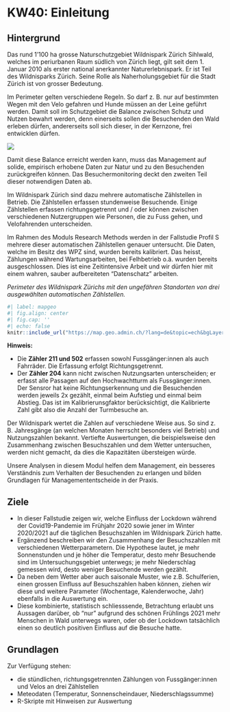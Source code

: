 # KW40: Einleitung

## Hintergrund

Das rund 1'100 ha grosse Naturschutzgebiet Wildnispark Zürich Sihlwald, welches im periurbanen Raum südlich von Zürich liegt, gilt seit dem 1. Januar 2010 als erster national anerkannter Naturerlebnispark. Er ist Teil des Wildnisparks Zürich. Seine Rolle als Naherholungsgebiet für die Stadt Zürich ist von grosser Bedeutung.

Im Perimeter gelten verschiedene Regeln. So darf z. B. nur auf bestimmten Wegen mit den Velo gefahren und Hunde müssen an der Leine geführt werden. Damit soll im Schutzgebiet die Balance zwischen Schutz und Nutzen bewahrt werden, denn einerseits sollen die Besuchenden den Wald erleben dürfen, andererseits soll sich dieser, in der Kernzone, frei entwicklen dürfen.

![](images/Perimeter.png)

Damit diese Balance erreicht werden kann, muss das Management auf solide, empirisch erhobene Daten zur Natur und zu den Besuchenden zurückgreifen können. Das Besuchermonitoring deckt den zweiten Teil dieser notwendigen Daten ab.

Im Wildnispark Zürich sind dazu mehrere automatische Zählstellen in Betrieb. Die Zählstellen erfassen stundenweise Besuchende. Einige Zählstellen erfassen richtungsgetrennt und / oder können zwischen verschiedenen Nutzergruppen wie Personen, die zu Fuss gehen, und Velofahrenden unterscheiden.

Im Rahmen des Moduls Research Methods werden in der Fallstudie Profil S mehrere dieser automatischen Zählstellen genauer untersucht. Die Daten, welche im Besitz des WPZ sind, wurden bereits kalibriert. Das heisst, Zählungen während Wartungsarbeiten, bei Felhbetrieb o.ä.  wurden bereits ausgeschlossen. Dies ist eine Zeitintensive Arbeit und wir dürfen hier mit einem wahren, sauber aufbereiteten "Datenschatz" arbeiten.

_Perimeter des Wildnispark Zürichs mit den ungefähren Standorten von drei ausgewählten automatischen Zählstellen._

```r
#| label: mapgeo
#| fig.align: center
#| fig.cap: ''
#| echo: false
knitr::include_url("https://map.geo.admin.ch/?lang=de&topic=ech&bgLayer=ch.swisstopo.pixelkarte-grau&layers=ch.bafu.schutzgebiete-paerke_nationaler_bedeutung_perimeter,KML%7C%7Chttps:%2F%2Fpublic.geo.admin.ch%2FFFPk_-tvTLCGHGrldxyqqA&E=2683777.07&N=1235591.69&zoom=7&layers_opacity=0.35,1", height ="1000px")
```

__Hinweis:__ 

- Die __Zähler 211 und 502__ erfassen sowohl Fussgänger:innen als auch Fahrräder. Die Erfassung erfolgt Richtungsgetrennt.
- Der __Zähler 204__ kann nicht zwischen Nutzungsarten unterscheiden; er erfasst alle Passagen auf den Hochwachtturm als Fussgänger:innen. Der Sensror hat keine Richtungserkennung und die Besuchenden werden jeweils 2x gezählt, einmal beim Aufstieg und einmal beim Abstieg. Das ist im Kalibrierunsgfaktor berücksichtigt, die Kalibrierte Zahl gibt also die Anzahl der Turmbesuche an.

Der Wildnispark wertet die Zahlen auf verschiedene Weise aus. So sind z. B. Jahresgänge (an welchen Monaten herrscht besonders viel Betrieb) und Nutzungszahlen bekannt. Vertiefte Auswertungen, die beispielsweise den Zusammenhang zwischen Besuchszahlen und dem Wetter untersuchen, werden nicht gemacht, da dies die Kapazitäten übersteigen würde.

Unsere Analysen in diesem Modul helfen dem Management, ein besseres Verständnis zum Verhalten der Besuchenden zu erlangen und bilden Grundlagen für Managemententscheide in der Praxis.

## Ziele

- In dieser Fallstudie zeigen wir, welche Einfluss der Lockdown während der Covid19-Pandemie im Frühjahr 2020 sowie jener im Winter 2020/2021 auf die täglichen Besuchszahlen im Wildnispark Zürich hatte.
- Ergänzend beschreiben wir den Zusammenhang der Besuchszahlen mit verschiedenen Wetterparametern. Die Hypothese lautet, je mehr Sonnenstunden und je höher die Temperatur, desto mehr Besuchende sind im Untersuchungsgebiet unterwegs; je mehr Niederschlag gemessen wird, desto weniger Besuchende werden gezählt.
- Da neben dem Wetter aber auch saisonale Muster, wie z.B. Schulferien, einen grossen Einfluss auf Besuchszahlen haben können, ziehen wir diese und weitere Parameter (Wochentage, Kalenderwoche, Jahr) ebenfalls in die Auswertung ein.
- Diese kombinierte, statistisch schliesssende, Betrachtung erlaubt uns Aussagen darüber, ob "nur" aufgrund des schönen Frühlings 2021 mehr Menschen in Wald unterwegs waren, oder ob der Lockdown tatsächlich einen so deutlich positiven Einfluss auf die Besuche hatte.

## Grundlagen

Zur Verfügung stehen:

- die stündlichen, richtungsgetrennten Zählungen von Fussgänger:innen und Velos an drei Zählstellen
- Meteodaten (Temperatur, Sonnenscheindauer, Niederschlagssumme)
- R-Skripte mit Hinweisen zur Auswertung


